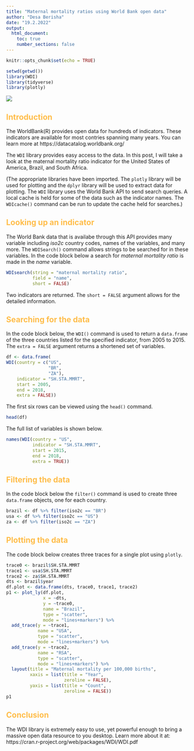 ```yaml
---
title: "Maternal mortality ratios using World Bank open data"
author: "Desa Berisha"
date: "19.2.2022"
output:
  html_document:
    toc: true
    number_sections: false
---
```


```r
knitr::opts_chunk$set(echo = TRUE)

setwd(getwd())
library(WDI)
library(tidyverse)
library(plotly)
```

<style type="text/css">
h1 {color: #1a2451}
h2 {color: #ffbd4a}
h3 {color: #1a2451}
</style>

![](world-bank-logo.png)

## Introduction

The WorldBank(R) provides open data for hundreds of indicators.  These indicators are available for most contries spanning many years.  You can learn more at https://datacatalog.worldbank.org/ 

The `WDI` library provides easy access to the data.  In this post, I will take a look at the maternal mortality ratio indicator for the United States of America, Brazil, and South Africa.

(The appropriate libraries have been imported.  The `plotly` library will be used for plotting and the `dplyr` library will be used to extract data for plotting.  The `WDI` library uses the World Bank API to send search queries.  A local cache is held for some of the data such as the indicator names.  The `WDIcache()` command can be run to update the cache held for searches.)

## Looking up an indicator

The World Bank data that is availabe through this API provides many variable including _iso2c_ country codes, names of the variables, and many more.  The `WDISearch()` command allows strings to be searched for in these variables.  In the code block below a search for _maternal mortality ratio_ is made in the _name_ variable.

```r
WDIsearch(string = "maternal mortality ratio",
          field = "name",
          short = FALSE)
```

Two indicators are returned.  The `short = FALSE` argument allows for the detailed information.

## Searching for the data

In the code block below, the `WDI()` command is used to return a `data.frame` of the three countries listed for the specified indicator, from 2005 to 2015.  The `extra = FALSE` argument returns a shortened set of variables.

```r
df <- data.frame(
WDI(country = c("US",
                "BR",
                "ZA"),
    indicator = "SH.STA.MMRT",
    start = 2005,
    end = 2018,
    extra = FALSE))
```

The first six rows can be viewed using the `head()` command.

```r
head(df)
```

The full list of variables is shown below.

```r
names(WDI(country = "US",
          indicator = "SH.STA.MMRT",
          start = 2015,
          end = 2018,
          extra = TRUE))
```


## Filtering the data

In the code block below the `filter()` command is used to create three `data.frame` objects, one for each country.

```r
brazil <- df %>% filter(iso2c == "BR")
usa <- df %>% filter(iso2c == "US")
za <- df %>% filter(iso2c == "ZA")
```

## Plotting the data

The code block below creates three traces for a single plot using `plotly`.  

```r
trace0 <- brazil$SH.STA.MMRT
trace1 <- usa$SH.STA.MMRT
trace2 <- za$SH.STA.MMRT
dts <- brazil$year
df.plot <- data.frame(dts, trace0, trace1, trace2)
p1 <- plot_ly(df.plot,
              x = ~dts,
              y = ~trace0,
              name = "Brazil",
              type = "scatter",
              mode = "lines+markers") %>% 
  add_trace(y = ~trace1,
            name = "USA",
            type = "scatter",
            mode = "lines+markers") %>% 
  add_trace(y = ~trace2,
            name = "RSA",
            type = "scatter",
            mode = "lines+markers") %>% 
  layout(title = "Maternal mortality per 100,000 births",
         xaxis = list(title = "Year",
                      zeroline = FALSE),
         yaxis = list(title = "Count",
                      zeroline = FALSE))
p1
```

## Conclusion

The WDI library is extremely easy to use, yet powerful enough to bring a massive open data resource to you desktop.  Learn more about it at: https://cran.r-project.org/web/packages/WDI/WDI.pdf 
